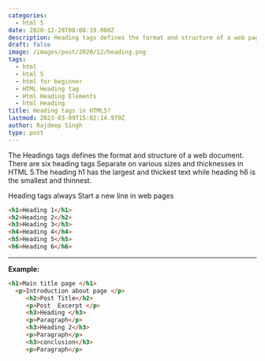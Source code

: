 ```yaml
---
categories:
  - html 5
date: 2020-12-28T08:08:19.000Z
description: Heading tags defines the format and structure of a web page.
draft: false
image: /images/post/2020/12/heading.png
tags:
  - html
  - html 5
  - html for beginner
  - HTML Heading tag
  - Html Heading Elements
  - html Heading
title: Heading tags in HTML5?
lastmod: 2023-03-09T15:02:14.979Z
author: Rajdeep Singh
type: post
---
```


The Headings tags defines the format and structure of a web document. There are
six heading tags Separate on various sizes and thicknesses in HTML 5.The heading
h1 has the largest and thickest text while heading h6 is the smallest and
thinnest.

Heading tags always Start a new line in web pages

```html
<h1>Heading 1</h1>
<h2>Heading 2</h2>
<h3>Heading 3</h3>
<h4>Heading 4</h4>
<h5>Heading 5</h5>
<h6>Heading 6</h6>
```

---

**Example:**

```html
<h1>Main title page </h1>
  <p>Introduction about page </p>
     <h2>Post Title</h2>
     <p>Post  Excerpt </p>
     <h3>Heading </h3>
     <p>Paragraph</p>
     <h3>Heading 2</h3>
     <p>Paragraph</p>
     <h3>conclusion</h3>
     <p>Paragraph</p>
```
